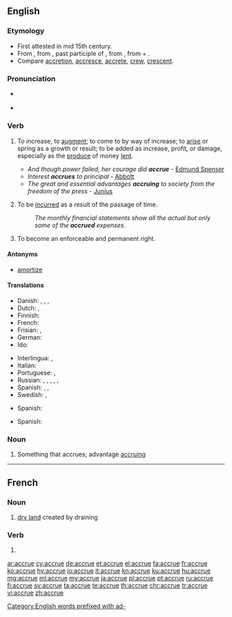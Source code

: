 {{was wotd|2008|October|10}}
==English==
{{wikipedia}}

===Etymology===
* First attested in mid 15th century.
* From {{etyl|enm|en}} {{term|acrewen|lang=enm}}, from {{etyl|fro|en}} {{term|acreue|acreüe|lang=fro}}, past participle of {{term|accreistre||to increase|lang=fro}}, from {{etyl|la|en}} {{m|la|accrēsco||increase}}, from {{term|ad||in addition|lang=la}} + {{m|la|crēscō||to grow}}.
* Compare [[accretion]], [[accresce]], [[accrete]], [[crew]], [[crescent]].

===Pronunciation===
* {{a|UK|US}} {{IPA|/əˈkɹuː/|/ə.ˈkɹu/|lang=en}}
* {{audio|en-us-accrue.ogg|Audio (US)|lang=en}}
*: {{rhymes|uː|lang=en}}

===Verb===
{{en-verb|accru}}

# {{context|intransitive|lang=en}} To increase, to [[augment]]; to come to by way of increase; to [[arise]] or spring as a growth or result; to be added as increase, profit, or damage, especially as the [[produce]] of money [[lent]].
#* ''And though power failed, her courage did '''accrue''''' - [[w:Edmund Spenser|Edmund Spenser]]
#* ''Interest '''accrues''' to principal'' - [[Abbott]]
#* ''The great and essential advantages '''accruing''' to society from the freedom of the press'' - [[Junius]]
# {{context|intransitive|accounting|lang=en}} To be [[incurred]] as a result of the passage of time.
#: ''The monthly financial statements show all the actual but only some of the '''accrued''' expenses.''
# {{context|intransitive|legal|lang=en}} To become an enforceable and permanent right.

====Antonyms====
* {{sense|accounting}} [[amortize]] <!-- to ''decrease'' over time, rather than ''increase'' -->

====Translations====
{{trans-top|increase}}
* Danish: {{t|da|opsamle}}, {{t+|da|indsamle}}, {{t|da|tilfalde}}, {{t|da|påløbe}}
* Dutch: {{t+|nl|verhogen}}, {{t+|nl|groeien}}
* Finnish: {{t+|fi|kasvaa}}
* French: {{t+|fr|accroître}}
* Frisian: {{t|fy|krije}}, {{t|fy|groeien}}
* German: {{t+|de|anfallen}}
* Ido: {{t+|io|amaseskar}}
{{trans-mid}}
* Interlingua: {{t|ia|accrescer}}, {{t|ia|aAccumular}}
* Italian: {{t+|it|accrescersi}}
* Portuguese: {{t+|pt|acrescer}}, {{t+|pt|acumular}}
* Russian: {{t|ru|прираста́ть|impf}}, {{t+|ru|прирасти́|pf}}, {{t+|ru|добавля́ться|impf}}, {{t+|ru|доба́виться|pf}}, {{t+|ru|нараста́ть|impf}}, {{t+|ru|нарасти́|pf}}
* Spanish: {{t+|es|acrecentar}}, {{t+|es|acumular}}, {{t+|es|aumentar}}
* Swedish: {{t+|sv|öka}}, {{t|sv|växa till}}
{{trans-bottom}}

{{trans-top|to be incurred as a result of the passage of time}}
* Spanish: {{t+|es|devengar}}
{{trans-mid}}
{{trans-bottom}}

{{trans-top|to become an enforceable and permanent right}}
* Spanish: {{t+|es|adquirir}}
{{trans-mid}}
{{trans-bottom}}

===Noun===
{{en-noun}}

# {{context|obsolete|lang=en}} Something that accrues; advantage [[accruing]]

[[Category:English words prefixed with ad-]]

----

==French==

===Noun===
{{fr-noun|f}}

# [[dry land]] created by draining

===Verb===
{{head|fr|past participle form}}

# {{feminine past participle of|accroître|lang=fr|nocat=1}}

[[ar:accrue]]
[[cy:accrue]]
[[de:accrue]]
[[et:accrue]]
[[el:accrue]]
[[fa:accrue]]
[[fr:accrue]]
[[ko:accrue]]
[[hy:accrue]]
[[io:accrue]]
[[it:accrue]]
[[kn:accrue]]
[[ku:accrue]]
[[hu:accrue]]
[[mg:accrue]]
[[ml:accrue]]
[[my:accrue]]
[[ja:accrue]]
[[pl:accrue]]
[[pt:accrue]]
[[ru:accrue]]
[[fi:accrue]]
[[sv:accrue]]
[[ta:accrue]]
[[te:accrue]]
[[th:accrue]]
[[chr:accrue]]
[[tr:accrue]]
[[vi:accrue]]
[[zh:accrue]]
